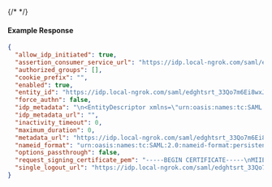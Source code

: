 {/* <!-- Code generated for API Clients. DO NOT EDIT. --> */}

#### Example Response
```json
{
  "allow_idp_initiated": true,
  "assertion_consumer_service_url": "https://idp.local-ngrok.com/saml/edghtsrt_33Qo7m6Ei8wxJD2wfC62ajg88rY/acs",
  "authorized_groups": [],
  "cookie_prefix": "",
  "enabled": true,
  "entity_id": "https://idp.local-ngrok.com/saml/edghtsrt_33Qo7m6Ei8wxJD2wfC62ajg88rY",
  "force_authn": false,
  "idp_metadata": "\n<EntityDescriptor xmlns=\"urn:oasis:names:tc:SAML:2.0:metadata\" validUntil=\"2020-09-14T12:53:23.691Z\" cacheDuration=\"PT1M\" entityID=\"http://127.0.0.1:12345/metadata\"><IDPSSODescriptor xmlns=\"urn:oasis:names:tc:SAML:2.0:metadata\" protocolSupportEnumeration=\"urn:oasis:names:tc:SAML:2.0:protocol\"><NameIDFormat>urn:oasis:names:tc:SAML:2.0:nameid-format:transient</NameIDFormat><SingleSignOnService Binding=\"urn:oasis:names:tc:SAML:2.0:bindings:HTTP-Redirect\" Location=\"http://127.0.0.1:12345/sso\"></SingleSignOnService><SingleSignOnService Binding=\"urn:oasis:names:tc:SAML:2.0:bindings:HTTP-POST\" Location=\"http://127.0.0.1:12345/sso\"></SingleSignOnService></IDPSSODescriptor></EntityDescriptor>\n",
  "idp_metadata_url": "",
  "inactivity_timeout": 0,
  "maximum_duration": 0,
  "metadata_url": "https://idp.local-ngrok.com/saml/edghtsrt_33Qo7m6Ei8wxJD2wfC62ajg88rY",
  "nameid_format": "urn:oasis:names:tc:SAML:2.0:nameid-format:persistent",
  "options_passthrough": false,
  "request_signing_certificate_pem": "-----BEGIN CERTIFICATE-----\nMIIEBDCCAuygAwIBAgIRAMa0Mbfr1qyVbEV952e82KIwDQYJKoZIhvcNAQELBQAw\ngaAxTjBMBgNVBAoMRWh0dHBzOi8vaWRwLmxvY2FsLW5ncm9rLmNvbS9zYW1sL2Vk\nZ2h0c3J0XzMzUW83bTZFaTh3eEpEMndmQzYyYWpnODhyWTFOMEwGA1UEAwxFaHR0\ncHM6Ly9pZHAubG9jYWwtbmdyb2suY29tL3NhbWwvZWRnaHRzcnRfMzNRbzdtNkVp\nOHd4SkQyd2ZDNjJhamc4OHJZMCAXDTI1MDkzMDE4NTQ1MVoYDzIwNjAwOTIxMTg1\nNDUxWjCBoDFOMEwGA1UECgxFaHR0cHM6Ly9pZHAubG9jYWwtbmdyb2suY29tL3Nh\nbWwvZWRnaHRzcnRfMzNRbzdtNkVpOHd4SkQyd2ZDNjJhamc4OHJZMU4wTAYDVQQD\nDEVodHRwczovL2lkcC5sb2NhbC1uZ3Jvay5jb20vc2FtbC9lZGdodHNydF8zM1Fv\nN202RWk4d3hKRDJ3ZkM2MmFqZzg4clkwggEiMA0GCSqGSIb3DQEBAQUAA4IBDwAw\nggEKAoIBAQDIvJAbZU0eBybFrgsuQHdvmRlI0xki7JeXLMDG+RpBKoFtO4E0FWqT\nu6/HCZWx+Pij2kBb1ydMY4SFLCTBqBuIQVOIZINigEIpYZ+KZ0f/xzNHQgqgsvAn\nryORnpXqMJOEE6O8Bd8vfGqKMtcyjnrqwXX1D4DTaGWc2BuKjJXFAnVPAFIJG/ye\nX6z703a+6RFlZLsuk9EUqtJhxlGb8SX7FfivwFabVFY2iIfwWONIVMeNd8HgfAZh\nwaOQynkZJ/hPIacGFj/2Jbdu5cXOaK6eM2TGvBJwcb7xo7H438T5SbRk9aLXNHDg\nj3/CaSHGhIIHSwr4JT4CZj8xULfBFxTdAgMBAAGjNTAzMA4GA1UdDwEB/wQEAwIH\ngDATBgNVHSUEDDAKBggrBgEFBQcDATAMBgNVHRMBAf8EAjAAMA0GCSqGSIb3DQEB\nCwUAA4IBAQCAKiYFYSbymbeGS0jLzD5XSTivhbkMD3vFRsMhLrt4k+hhP9CSGJpp\np5cCRG8eL3h/9/y28VdLo9CMDa9G3jX4LU2XFBpzl2rbQ7wTm0cQQthUWwvw9VWL\ntsIWYIcGAf08EXHatc/qco51w1qWPj9gFnTg3qwKJP2IcF2BbEdol6IEag4Q4VaR\nGDQ/rP900ZLmHAjDlY3ZkZqaBRJ/nfNXY94PO3FIpDo+VJRyuneUmj+ht+MVe1Z6\n2KHrrUPQ9YlkMjOVec1gI0vJ6Ez2xSDlaT8FErHd/lydn2uUJBlyncEoEMsbggy1\nTS9QP1/6Mu8HIXAX94dr26N2LgiB5g8+\n-----END CERTIFICATE-----\n",
  "single_logout_url": "https://idp.local-ngrok.com/saml/edghtsrt_33Qo7m6Ei8wxJD2wfC62ajg88rY/slo"
}

```